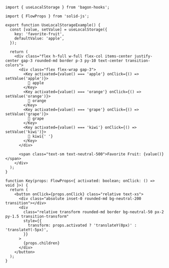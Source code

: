 ```tsx
import { useLocalStorage } from 'bagon-hooks';

import { FlowProps } from 'solid-js';

export function UseLocalStorageExample() {
  const [value, setValue] = useLocalStorage({
    key: 'favorite-fruit',
    defaultValue: 'apple',
  });

  return (
    <div class="flex h-full w-full flex-col items-center justify-center gap-3 rounded-md border p-3 py-10 text-center transition-colors">
      <div class="flex flex-wrap gap-3">
        <Key activated={value() === 'apple'} onClick={() => setValue('apple')}>
          🍎 apple
        </Key>
        <Key activated={value() === 'orange'} onClick={() => setValue('orange')}>
          🍊 orange
        </Key>
        <Key activated={value() === 'grape'} onClick={() => setValue('grape')}>
          🍇 grape
        </Key>
        <Key activated={value() === 'kiwi'} onClick={() => setValue('kiwi')}>
          🥝 kiwi{' '}
        </Key>
      </div>

      <span class="text-sm text-neutral-500">Favorite Fruit: {value()}</span>
    </div>
  );
}

function Key(props: FlowProps<{ activated: boolean; onClick: () => void }>) {
  return (
    <button onClick={props.onClick} class="relative text-xs">
      <div class="absolute inset-0 rounded-md bg-neutral-200 transition"></div>
      <div
        class="relative transform rounded-md border bg-neutral-50 px-2 py-1.5 transition-transform"
        style={{
          transform: props.activated ? 'translateY(0px)' : 'translateY(-5px)',
        }}
      >
        {props.children}
      </div>
    </button>
  );
}
```

